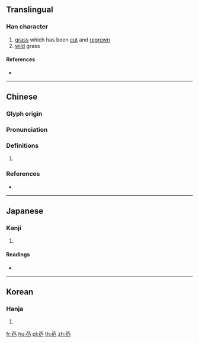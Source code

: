 {{character info/new}}
==Translingual==

===Han character===
{{Han char|rn=140|rad=艸|as=05|sn=11|four=|canj=TONHS|ids=⿱艹仍}}

# [[grass]] which has been [[cut]] and [[regrown]]
# [[wild]] grass

====References====
* {{Han ref|kx=1021.150|dkj=30749|dj=1480.140|hdz=53182.020|uh=82BF|ud=33471}}

----

==Chinese==
{{zh-forms|alt=艿}}

===Glyph origin===
{{Han etym}}

===Pronunciation===
{{zh-pron
|m=rèng
|c=jing4
|mc=y
|oc=y
|cat=
}}

===Definitions===
{{zh-hanzi}}

# {{rfdef|zh}}

===References===
* {{R:twedu|C11425}}

----

==Japanese==

===Kanji===
{{ja-kanji|grade=|rs=艸05}}

# {{defn|lang=ja|sort=艸05}}

====Readings====
* {{ja-readings|on=[[じょう]] (jō), [[にょう]] (nyō)|kun=|nanori=}}

----

==Korean==

===Hanja===
{{ko-hanja|hangeul=잉|eumhun=|rv=ing|mr=ing|y=ing}}

# {{defn|lang=ko|sort=艸05}}

[[fr:芿]]
[[hu:芿]]
[[pl:芿]]
[[th:芿]]
[[zh:芿]]